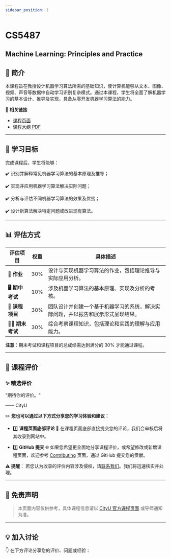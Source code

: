 ```yaml
---
sidebar_position: 1
---
```


# CS5487
## Machine Learning: Principles and Practice

## **📘 简介**
本课程旨在教授设计机器学习算法所需的基础知识，使计算机能够从文本、图像、视频、声音等数据中自动学习识别复杂模式。通过本课程，学生将全面了解机器学习的基本设计、推导及实现，具备从零开发机器学习算法的能力。

🔗 **相关链接**
- [课程页面](https://www.cityu.edu.hk/catalogue/pg/202425/course/CS5487.htm)
- [课程大纲 PDF](https://www.cityu.edu.hk/catalogue/pg/202425/course/CS5487.pdf)

---

## **🎯 学习目标**

完成课程后，学生将能够：

✔️ 识别并解释常见机器学习算法的基本原理及推导；

✔️ 实现并应用机器学习算法解决实际问题；

✔️ 分析与评估不同机器学习算法的效果及优劣；

✔️ 设计新算法解决特定问题或改进现有算法。

---

## **📊 评估方式**

| **评估项目**           | **权重** | **具体描述**                                                                                       |
|-----------------------|---------|---------------------------------------------------------------------------------------------------|
| **📝 作业**            | 30%     | 设计与实现机器学习算法的作业，包括理论推导与实际应用分析。                                             |
| **🖥️ 期中考试**        | 10%     | 涉及机器学习算法的基本原理、实现及分析的考核。                                                       |
| **📄 课程项目**         | 30%     | 团队设计并创建一个基于机器学习的系统，解决实际问题，并以报告和展示形式呈现结果。                        |
| **🧑‍💻 期末考试**       | 30%     | 综合考察课程知识，包括理论和实践的理解与应用能力。                                                    |

**注意**：期末考试和课程项目的总成绩需达到满分的 30% 才能通过课程。

---

## **💬 课程评价**

### ✨ **精选评价**
<div className={commentStyles.commentBox}>
    <p className={commentStyles.commentText}>
        "期待你的评价。"
    </p>
    <p className={commentStyles.commentAuthor}>—— CityU</p>
</div>

✏️ **您也可以通过以下方式分享您的学习体验和建议：**

- 1️⃣ **课程页面底部评论**
💬 在课程页面底部直接提交您的评论，我们会审核后将其收录到网站中。

- 2️⃣ **GitHub 提交**
🌐 如果您希望更全面地分享课程评价，或希望修改或新增课程页面，欢迎参考 [Contributing](https://penjc.github.io/cityU-navigator/contributing) 页面，通过 GitHub 提交您的贡献。

**⚠️ 提醒**：
若您认为收录的评价内容涉及侵权，请[联系我们](https://github.com/penjc/cityU-navigator/issues)。我们将迅速核实并处理。

---

## **📌 免责声明**

> 本页面内容仅供参考，具体课程信息请以 [CityU 官方课程页面](https://www.cityu.edu.hk/academic/catalogue) 或导师通知为准。

---

## **💡 加入讨论**

👇 在下方评论分享您的评价、问题或经验：
<Utterances />